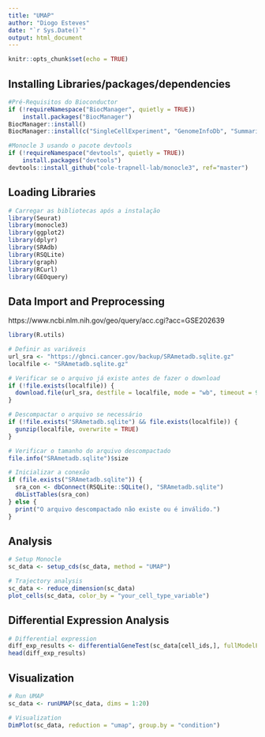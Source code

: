 ---
title: "UMAP"
author: "Diogo Esteves"
date: "`r Sys.Date()`"
output: html_document
---

```{r setup, include=FALSE}
knitr::opts_chunk$set(echo = TRUE)
```

## Installing Libraries/packages/dependencies

```{r}

#Pré-Requisitos do Bioconductor
if (!requireNamespace("BiocManager", quietly = TRUE))
    install.packages("BiocManager")
BiocManager::install()
BiocManager::install(c("SingleCellExperiment", "GenomeInfoDb", "SummarizedExperiment", "DelayedArray", "HDF5Array", "BiocParallel", "SRAdb"))

#Monocle 3 usando o pacote devtools
if (!requireNamespace("devtools", quietly = TRUE))
    install.packages("devtools")
devtools::install_github("cole-trapnell-lab/monocle3", ref="master")

```
## Loading Libraries
```{r}
# Carregar as bibliotecas após a instalação
library(Seurat)
library(monocle3)
library(ggplot2)
library(dplyr)
library(SRAdb)
library(RSQLite)
library(graph)
library(RCurl)
library(GEOquery)
```


## Data Import and Preprocessing
https://www.ncbi.nlm.nih.gov/geo/query/acc.cgi?acc=GSE202639


```{r}
library(R.utils)

# Definir as variáveis
url_sra <- "https://gbnci.cancer.gov/backup/SRAmetadb.sqlite.gz"
localfile <- "SRAmetadb.sqlite.gz"

# Verificar se o arquivo já existe antes de fazer o download
if (!file.exists(localfile)) {
  download.file(url_sra, destfile = localfile, mode = "wb", timeout = 900)
}

# Descompactar o arquivo se necessário
if (!file.exists("SRAmetadb.sqlite") && file.exists(localfile)) {
  gunzip(localfile, overwrite = TRUE)
}

# Verificar o tamanho do arquivo descompactado
file.info("SRAmetadb.sqlite")$size

# Inicializar a conexão
if (file.exists("SRAmetadb.sqlite")) {
  sra_con <- dbConnect(RSQLite::SQLite(), "SRAmetadb.sqlite")
  dbListTables(sra_con)
} else {
  print("O arquivo descompactado não existe ou é inválido.")
}

```

## Analysis

```{r}
# Setup Monocle
sc_data <- setup_cds(sc_data, method = "UMAP")

# Trajectory analysis
sc_data <- reduce_dimension(sc_data)
plot_cells(sc_data, color_by = "your_cell_type_variable")
```

## Differential Expression Analysis

```{r}
# Differential expression
diff_exp_results <- differentialGeneTest(sc_data[cell_ids,], fullModelFormulaStr = "~ condition")
head(diff_exp_results)
```

## Visualization


```{r}
# Run UMAP
sc_data <- runUMAP(sc_data, dims = 1:20)

# Visualization
DimPlot(sc_data, reduction = "umap", group.by = "condition")
```

```{r}
```
